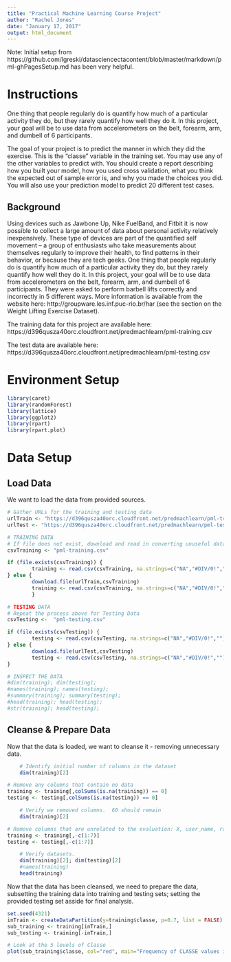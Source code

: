 ```yaml
---
title: "Practical Machine Learning Course Project"
author: "Rachel Jones"
date: "January 17, 2017"
output: html_document
---
```


Note: Initial setup from  https://github.com/lgreski/datasciencectacontent/blob/master/markdown/pml-ghPagesSetup.md has been very helpful.

# Instructions
One thing that people regularly do is quantify how much of a particular activity they do, but they rarely quantify how well they do it. In this project, your goal will be to use data from accelerometers on the belt, forearm, arm, and dumbell of 6 participants.

The goal of your project is to predict the manner in which they did the exercise. This is the "classe" variable in the training set. You may use any of the other variables to predict with. You should create a report describing how you built your model, how you used cross validation, what you think the expected out of sample error is, and why you made the choices you did. You will also use your prediction model to predict 20 different test cases.


## Background

Using devices such as Jawbone Up, Nike FuelBand, and Fitbit it is now possible to collect a large amount of data about personal activity relatively inexpensively. These type of devices are part of the quantified self movement – a group of enthusiasts who take measurements about themselves regularly to improve their health, to find patterns in their behavior, or because they are tech geeks. One thing that people regularly do is quantify how much of a particular activity they do, but they rarely quantify how well they do it. In this project, your goal will be to use data from accelerometers on the belt, forearm, arm, and dumbell of 6 participants. They were asked to perform barbell lifts correctly and incorrectly in 5 different ways. More information is available from the website here: http://groupware.les.inf.puc-rio.br/har (see the section on the Weight Lifting Exercise Dataset).

The training data for this project are available here:
 https://d396qusza40orc.cloudfront.net/predmachlearn/pml-training.csv

The test data are available here:
 https://d396qusza40orc.cloudfront.net/predmachlearn/pml-testing.csv

# Environment Setup
```r
library(caret)
library(randomForest)
library(lattice)
library(ggplot2)
library(rpart)
library(rpart.plot)
```


# Data Setup
## Load Data
We want to load the data from provided sources.
```r
# Gather URLs for the training and testing data
urlTrain <- "https://d396qusza40orc.cloudfront.net/predmachlearn/pml-training.csv"
urlTest <- "https://d396qusza40orc.cloudfront.net/predmachlearn/pml-testing.csv"

# TRAINING DATA
# If file does not exist, download and read in converting unuseful data to NAs
csvTraining <- "pml-training.csv"

if (file.exists(csvTraining)) {
        training <- read.csv(csvTraining, na.strings=c("NA","#DIV/0!",""))
} else { 
        download.file(urlTrain,csvTraining)
        training <- read.csv(csvTraining, na.strings=c("NA","#DIV/0!",""))
        }                           

# TESTING DATA
# Repeat the process above for Testing Data
csvTesting <-  "pml-testing.csv"

if (file.exists(csvTesting)) {
        testing <- read.csv(csvTesting, na.strings=c("NA","#DIV/0!",""))
} else { 
        download.file(urlTest,csvTesting)
        testing <- read.csv(csvTesting, na.strings=c("NA","#DIV/0!",""))
}   

# INSPECT THE DATA
#dim(training); dim(testing);
#names(training); names(testing);
#summary(training); summary(testing);
#head(training); head(testing);
#str(training); head(testing);

```

## Cleanse & Prepare Data
Now that the data is loaded, we want to cleanse it - removing unnecessary data.
```r
    # Identify initial number of columns in the dataset
    dim(training)[2]

# Remove any columns that contain no data
training <- training[,colSums(is.na(training)) == 0]
testing <- testing[,colSums(is.na(testing)) == 0]

    # Verify we removed columns.  60 should remain
    dim(training)[2]

# Remove columns that are unrelated to the evaluation: X, user_name, raw_timestamp_part_1, raw_timestamp_part_2, cvtd_timestamp, new_window, num_window (columns 1-7)
training <- training[,-c(1:7)]
testing <- testing[,-c(1:7)]

    # Verify datasets.
    dim(training)[2]; dim(testing)[2]
    #names(training)
    head(training)

```

Now that the data has been cleansed, we need to prepare the data, subsetting the training data into training and testing sets; setting the provided testing set asside for final analysis.
```r
set.seed(4321)
inTrain <- createDataPartition(y=training$classe, p=0.7, list = FALSE)
sub_training <- training[inTrain,]
sub_testing <- training[-inTrain,]

# Look at the 5 levels of Classe
plot(sub_training$classe, col="red", main="Frequency of CLASSE values in Training Data", xlab="classe", ylab="Frequency")
```


